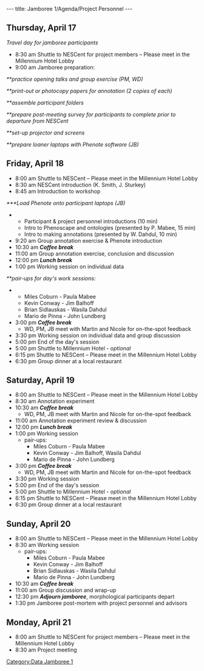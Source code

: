 ---
title: Jamboree 1/Agenda/Project Personnel
---

==Thursday, April 17==
''Travel day for jamboree participants''

* 8:30 am Shuttle to NESCent for project members – Please meet in the Millennium Hotel Lobby
* 9:00 am Jamboree preparation:
''**practice opening talks and group exercise (PM, WD)''

''**print-out or photocopy papers for annotation (2 copies of each)''

''**assemble participant folders''

''**prepare post-meeting survey for participants to complete prior to departure from NESCent''

''**set-up projector and screens''

''**prepare loaner laptops with Phenote software (JB)''

==Friday, April 18==

* 8:00 am Shuttle to NESCent – Please meet in the Millennium Hotel Lobby
* 8:30 am  NESCent introduction (K. Smith, J. Sturkey)
* 8:45 am Introduction to workshop
''***Load Phenote onto participant laptops (JB)''
** Participant & project personnel introductions (10 min)
** Intro to Phenoscape and ontologies (presented by P. Mabee, 15 min)
** Intro to making annotations (presented by W. Dahdul, 10 min)
* 9:20 am Group annotation exercise & Phenote introduction
* 10:30 am '''''Coffee break'''''
* 11:00 am Group annotation exercise, conclusion and discussion
* 12:00 pm '''''Lunch break'''''
* 1:00 pm Working session on individual data
''**pair-ups for day's work sessions:''
***Miles Coburn - Paula Mabee
***Kevin Conway - Jim Balhoff
***Brian Sidlauskas - Wasila Dahdul
***Mario de Pinna - John Lundberg
* 3:00 pm '''''Coffee break'''''
** WD, PM, JB meet with Martin and Nicole for on-the-spot feedback
* 3:30 pm Working session on individual data and group discussion
* 5:00 pm End of the day's session
* 5:00 pm Shuttle to Millennium Hotel - ''optional''
* 6:15 pm Shuttle to NESCent – Please meet in the Millennium Hotel Lobby
* 6:30 pm Group dinner at a local restaurant

==Saturday, April 19==

* 8:00 am Shuttle to NESCent – Please meet in the Millennium Hotel Lobby
* 8:30 am Annotation experiment
* 10:30 am '''''Coffee break'''''
** WD, PM, JB meet with Martin and Nicole for on-the-spot feedback
*11:00 am Annotation experiment review & discussion
* 12:00 pm '''''Lunch break'''''
*1:00 pm Working session
**pair-ups:
***Miles Coburn - Paula Mabee
***Kevin Conway - Jim Balhoff, Wasila Dahdul
***Mario de Pinna - John Lundberg
* 3:00 pm '''''Coffee break'''''
** WD, PM, JB meet with Martin and Nicole for on-the-spot feedback
* 3:30 pm Working session
* 5:00 pm End of the day's session
* 5:00 pm Shuttle to Millennium Hotel - ''optional''
* 6:15 pm Shuttle to NESCent – Please meet in the Millennium Hotel Lobby
* 6:30 pm Group dinner at a local restaurant

==Sunday, April 20==

* 8:00 am Shuttle to NESCent – Please meet in the Millennium Hotel Lobby
* 8:30 am Working session
**pair-ups:
***Miles Coburn - Paula Mabee
***Kevin Conway - Jim Balhoff
***Brian Sidlauskas - Wasila Dahdul
***Mario de Pinna - John Lundberg
* 10:30 am '''''Coffee break'''''
* 11:00 am Group discussion and wrap-up
* 12:30 pm '''''Adjourn jamboree''''', morphological participants depart
* 1:30 pm Jamboree post-mortem with project personnel and advisors

==Monday, April 21==

* 8:00 am Shuttle to NESCent for project members – Please meet in the Millennium Hotel Lobby
* 8:30 am Project meeting

[[Category:Data Jamboree 1]]